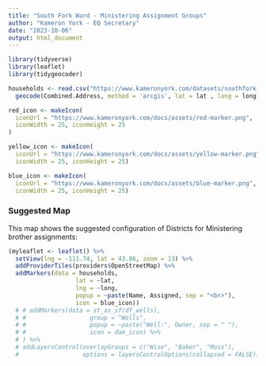 ```yaml
---
title: "South Fork Ward - Ministering Assignment Groups"
author: "Kameron York - EQ Secretary"
date: "2023-10-06"
output: html_document
---
```


```r
library(tidyverse)
library(leaflet)
library(tidygeocoder)

households <- read.csv("https://www.kameronyork.com/datasets/southfork-households.csv") %>% 
  geocode(Combined.Address, method = 'arcgis', lat = lat , long = long)
```

```r
red_icon <- makeIcon(
  iconUrl = "https://www.kameronyork.com/docs/assets/red-marker.png",
  iconWidth = 25, iconHeight = 25
)

yellow_icon <- makeIcon(
  iconUrl = "https://www.kameronyork.com/docs/assets/yellow-marker.png",
  iconWidth = 25, iconHeight = 25)

blue_icon <- makeIcon(
  iconUrl = "https://www.kameronyork.com/docs/assets/blue-marker.png",
  iconWidth = 25, iconHeight = 25)
```


### Suggested Map

This map shows the suggested configuration of Districts for Ministering brother assignments:

```r
(myleaflet <- leaflet() %>% 
  setView(lng = -111.74, lat = 43.86, zoom = 13) %>% 
  addProviderTiles(providers$OpenStreetMap) %>%
  addMarkers(data = households,
                   lat = ~lat,
                   lng = ~long,
                   popup = ~paste(Name, Assigned, sep = "<br>"),
                   icon = blue_icon))
  # # addMarkers(data = st_as_sf(df_wells),
  # #                  group = "Wells",
  # #                  popup = ~paste("Well:", Owner, sep = " "),
  # #                  icon = dam_icon) %>% 
  # ) %>% 
  # addLayersControl(overlayGroups = c("Wise", "Baker", "Moss"),
  #                  options = layersControlOptions(collapsed = FALSE))
```


